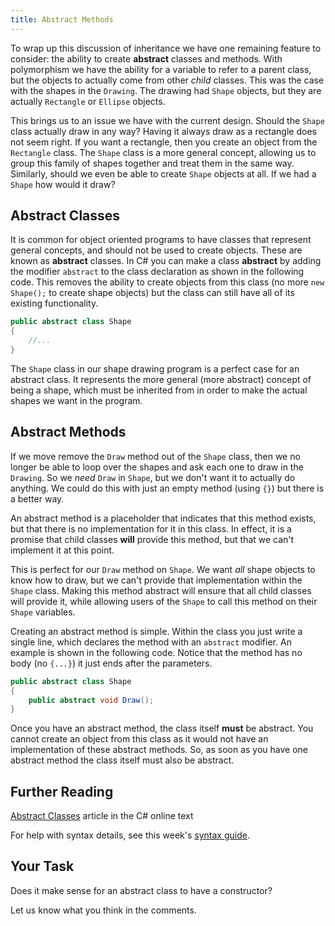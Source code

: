 ```yaml
---
title: Abstract Methods
---
```


To wrap up this discussion of inheritance we have one remaining feature to consider: the ability to create **abstract** classes and methods. With polymorphism we have the ability for a variable to refer to a parent class, but the objects to actually come from other _child_ classes. This was the case with the shapes in the `Drawing`. The drawing had `Shape` objects, but they are actually `Rectangle` or `Ellipse` objects.

This brings us to an issue we have with the current design. Should the `Shape` class actually draw in any way? Having it always draw as a rectangle does not seem right. If you want a rectangle, then you create an object from the `Rectangle` class. The `Shape` class is a more general concept, allowing us to group this family of shapes together and treat them in the same way. Similarly, should we even be able to create `Shape` objects at all. If we had a `Shape` how would it draw?

## Abstract Classes

It is common for object oriented programs to have classes that represent general concepts, and should not be used to create objects. These are known as **abstract** classes. In C# you can make a class **abstract** by adding the modifier `abstract` to the class declaration as shown in the following code. This removes the ability to create objects from this class (no more `new Shape();` to create shape objects) but the class can still have all of its existing functionality.

```cs
public abstract class Shape
{
    //...
}
```

The `Shape` class in our shape drawing program is a perfect case for an abstract class. It represents the more general (more abstract) concept of being a shape, which must be inherited from in order to make the actual shapes we want in the program.

## Abstract Methods

If we move remove the `Draw` method out of the `Shape` class, then we no longer be able to loop over the shapes and ask each one to draw in the `Drawing`. So we _need_ `Draw` in `Shape`, but we don't want it to actually do anything. We could do this with just an empty method (using `{}`) but there is a better way.

An abstract method is a placeholder that indicates that this method exists, but that there is no implementation for it in this class. In effect, it is a promise that child classes **will** provide this method, but that we can't implement it at this point.

This is perfect for our `Draw` method on `Shape`. We want _all_ shape objects to know how to draw, but we can't provide that implementation within the `Shape` class. Making this method abstract will ensure that all child classes will provide it, while allowing users of the `Shape` to call this method on their `Shape` variables.

Creating an abstract method is simple. Within the class you just write a single line, which declares the method with an `abstract` modifier. An example is shown in the following code. Notice that the method has no body (no `{...}`) it just ends after the parameters.

```cs
public abstract class Shape
{
    public abstract void Draw();
}
```

Once you have an abstract method, the class itself **must** be abstract. You cannot create an object from this class as it would not have an implementation of these abstract methods. So, as soon as you have one abstract method the class itself must also be abstract.

## Further Reading

[Abstract Classes](https://en.wikibooks.org/wiki/C_Sharp_Programming/Abstract_classes) article in the C# online text

For help with syntax details, see this week's [syntax guide](/book/part-3-programs-as-concepts/7-inheritance-polymorphism/2-trailside/08-syntax-guide).

## Your Task

Does it make sense for an abstract class to have a constructor?

Let us know what you think in the comments.
